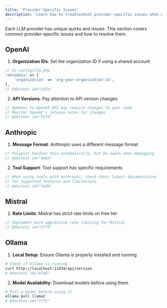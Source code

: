 ```yaml
---
title: 'Provider-Specific Issues'
description: 'Learn how to troubleshoot provider-specific issues when using Polyglot.'
---
```


Each LLM provider has unique quirks and issues. This section covers common provider-specific issues and how to resolve them.


## OpenAI

1. **Organization IDs**: Set the organization ID if using a shared account
```php
// In config/llm.php
'metadata' => [
    'organization' => 'org-your-organization-id',
],
// @doctest id="cd7e"
```

2. **API Versions**: Pay attention to API version changes
```php
// Updates to OpenAI API may require changes to your code
// Monitor OpenAI's release notes for changes
// @doctest id="51fd"
```

## Anthropic

1. **Message Format**: Anthropic uses a different message format
```php
// Polyglot handles this automatically, but be aware when debugging
// @doctest id="4e0a"
```

2. **Tool Support**: Tool support has specific requirements
```php
// When using tools with Anthropic, check their latest documentation
// for supported features and limitations
// @doctest id="fe3b"
```

## Mistral

1. **Rate Limits**: Mistral has strict rate limits on free tier
```php
// Implement more aggressive rate limiting for Mistral
// @doctest id="5775"
```


## Ollama

1. **Local Setup**: Ensure Ollama is properly installed and running
```bash
# Check if Ollama is running
curl http://localhost:11434/api/version
# @doctest id="67e9"
```

2. **Model Availability**: Download models before using them
```bash
# Pull a model before using it
ollama pull llama2
# @doctest id="77f5"
```
